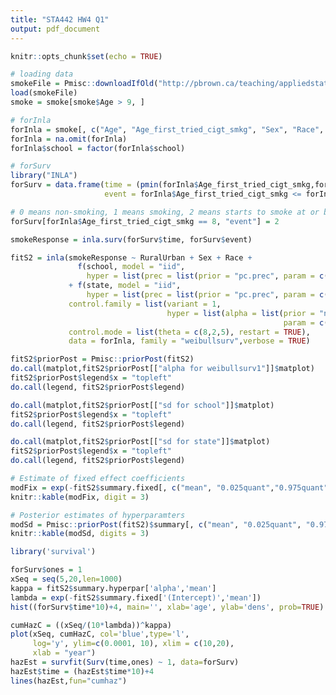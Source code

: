 ```yaml
---
title: "STA442 HW4 Q1"
output: pdf_document
---
```


```r
knitr::opts_chunk$set(echo = TRUE)
```

```r
# loading data
smokeFile = Pmisc::downloadIfOld("http://pbrown.ca/teaching/appliedstats/data/smoke.RData")
load(smokeFile)
smoke = smoke[smoke$Age > 9, ]

# forInla
forInla = smoke[, c("Age", "Age_first_tried_cigt_smkg", "Sex", "Race", "state", "school", "RuralUrban")]
forInla = na.omit(forInla)
forInla$school = factor(forInla$school)
```

```r
# forSurv
library("INLA")
forSurv = data.frame(time = (pmin(forInla$Age_first_tried_cigt_smkg,forInla$Age) - 4)/10, 
                     event = forInla$Age_first_tried_cigt_smkg <= forInla$Age)

# 0 means non-smoking, 1 means smoking, 2 means starts to smoke at or before 8 years old
forSurv[forInla$Age_first_tried_cigt_smkg == 8, "event"] = 2

smokeResponse = inla.surv(forSurv$time, forSurv$event)
```
 
```r
fitS2 = inla(smokeResponse ~ RuralUrban + Sex + Race +
               f(school, model = "iid",
                 hyper = list(prec = list(prior = "pc.prec", param = c(0.3, 0.05))))
             + f(state, model = "iid",
                 hyper = list(prec = list(prior = "pc.prec", param = c(1, 0.05)))),
             control.family = list(variant = 1,
                                   hyper = list(alpha = list(prior = "normal", 
                                                             param = c(log(0.9), (2/3)^(-2))))), 
             control.mode = list(theta = c(8,2,5), restart = TRUE), 
             data = forInla, family = "weibullsurv",verbose = TRUE)
```

```r
fitS2$priorPost = Pmisc::priorPost(fitS2)
do.call(matplot,fitS2$priorPost[["alpha for weibullsurv1"]]$matplot)
fitS2$priorPost$legend$x = "topleft"
do.call(legend, fitS2$priorPost$legend)

do.call(matplot,fitS2$priorPost[["sd for school"]]$matplot)
fitS2$priorPost$legend$x = "topleft"
do.call(legend, fitS2$priorPost$legend)

do.call(matplot,fitS2$priorPost[["sd for state"]]$matplot)
fitS2$priorPost$legend$x = "topleft"
do.call(legend, fitS2$priorPost$legend)
```

```r
# Estimate of fixed effect coefficients
modFix = exp(-fitS2$summary.fixed[, c("mean", "0.025quant","0.975quant")])
knitr::kable(modFix, digit = 3)

# Posterior estimates of hyperparamters
modSd = Pmisc::priorPost(fitS2)$summary[, c("mean", "0.025quant", "0.975quant")]
knitr::kable(modSd, digits = 3)
```

```r
library('survival')

forSurv$ones = 1
xSeq = seq(5,20,len=1000)
kappa = fitS2$summary.hyperpar['alpha','mean']
lambda = exp(-fitS2$summary.fixed['(Intercept)','mean'])
hist((forSurv$time*10)+4, main='', xlab='age', ylab='dens', prob=TRUE)

cumHazC = ((xSeq/(10*lambda))^kappa)
plot(xSeq, cumHazC, col='blue',type='l',
     log='y', ylim=c(0.0001, 10), xlim = c(10,20),
     xlab = "year")
hazEst = survfit(Surv(time,ones) ~ 1, data=forSurv)
hazEst$time = (hazEst$time*10)+4
lines(hazEst,fun="cumhaz")
```

